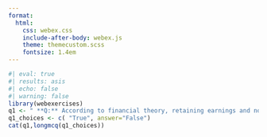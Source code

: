 ```yaml
---
format:
  html:
    css: webex.css
    include-after-body: webex.js
    theme: themecustom.scss
    fontsize: 1.4em
---
```

```r
#| eval: true
#| results: asis
#| echo: false
#| warning: false
library(webexercises)
q1 <- " **Q:** According to financial theory, retaining earnings and not paying dividends is always the most value-maximizing approach for a company."
q1_choices <- c( "True", answer="False")
cat(q1,longmcq(q1_choices))
```
